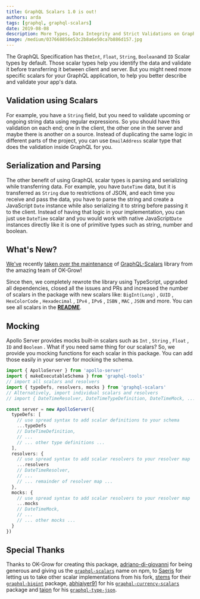 ```yaml
---
title: GraphQL Scalars 1.0 is out!
authors: arda
tags: [graphql, graphql-scalars]
date: 2019-08-08
description: More Types, Data Integrity and Strict Validations on GraphQL.
image: /medium/037668856e53c2b8a6e50ca7b886d157.jpg
---
```



<Article />

The GraphQL Specification has the`Int`, `Float`, `String`, `Boolean`and `ID` Scalar types by default. Those scalar types help you identify the data and validate it before transferring it between client and server. But you might need more specific scalars for your GraphQL application, to help you better describe and validate your app's data.

# **Validation using Scalars**

For example, you have a `String` field, but you need to validate upcoming or ongoing string data using regular expressions. So you should have this validation on each end; one in the client, the other one in the server and maybe there is another on a source. Instead of duplicating the same logic in different parts of the project, you can use `EmailAddress` scalar type that does the validation inside GraphQL for you.

# Serialization and Parsing

The other benefit of using GraphQL scalar types is parsing and serializing while transferring data. For example, you have `DateTime` data, but it is transferred as `String` due to restrictions of JSON, and each time you receive and pass the data, you have to parse the string and create a JavaScript `Date` instance while also serializing it to string before passing it to the client. Instead of having that logic in your implementation, you can just use `DateTime` scalar and you would work with native JavaScript`Date` instances directly like it is one of primitive types such as string, number and boolean.

# What's New?

[We've](/) recently [taken over the maintenance](/blog/taking-over-merge-graphql-schemas) of [GraphQL-Scalars](https://graphql-scalars.dev) library from the amazing team of OK-Grow!

Since then, we completely rewrote the library using TypeScript, upgraded all dependencies, closed all the issues and PRs and increased the number of scalars in the package with new scalars like: `BigInt(Long)` , `GUID` , `HexColorCode` , `Hexadecimal` , `IPv4` , `IPv6` , `ISBN` , `MAC` , `JSON` and more. You can see all scalars in the [**README**](https://graphql-scalars.dev/docs/introduction).

# Mocking

Apollo Server provides mocks built-in scalars such as `Int` , `String` , `Float` , `ID` and `Boolean` . What if you need same thing for our scalars? So, we provide you mocking functions for each scalar in this package. You can add those easily in your server for mocking the schema.

```typescript
import { ApolloServer } from 'apollo-server'
import { makeExecutableSchema } from 'graphql-tools'
// import all scalars and resolvers
import { typeDefs, resolvers, mocks } from 'graphql-scalars'
// Alternatively, import individual scalars and resolvers
// import { DateTimeResolver, DateTimeTypeDefinition, DateTimeMock, ... } from "graphql-scalars"

const server = new ApolloServer({
  typeDefs: [
    // use spread syntax to add scalar definitions to your schema
    ...typeDefs
    // DateTimeDefinition,
    // ...
    // ... other type definitions ...
  ],
  resolvers: {
    // use spread syntax to add scalar resolvers to your resolver map
    ...resolvers
    // DateTimeResolver,
    // ...
    // ... remainder of resolver map ...
  },
  mocks: {
    // use spread syntax to add scalar resolvers to your resolver map
    ...mocks
    // DateTimeMock,
    // ...
    // ... other mocks ...
  }
})
```

# Special Thanks

Thanks to OK-Grow for creating this package, [adriano-di-giovanni](https://github.com/adriano-di-giovanni) for being generous and giving us the [`graphql-scalars`](http://npmjs.com/package/graphql-scalars) name on npm, to [Saeris](https://github.com/Saeris) for letting us to take other scalar implementations from his fork, [stems](https://github.com/stems) for their [`graphql-bigint`](https://github.com/stems/graphql-bigint) package, [abhiaiyer91](https://github.com/abhiaiyer91) for his [`graphql-currency-scalars`](https://github.com/abhiaiyer91/graphql-currency-scalars) package and [taion](https://github.com/taion) for his [`graphql-type-json`](https://github.com/taion/graphql-type-json).
